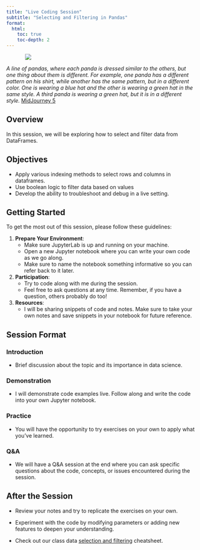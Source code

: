 ```yaml
---
title: "Live Coding Session"
subtitle: "Selecting and Filtering in Pandas"
format: 
  html:
    toc: true
    toc-depth: 2
---
```



::: {style="width: 80%; margin: auto;"}
![](assets/selecting_indexing.jpeg)
:::

:::{.gray-text .center-text}
*A line of pandas, where each panda is dressed similar to the others, but one thing about them is different. For example, one panda has a different pattern on his shirt, while another has the same pattern, but in a different color. One is wearing a blue hat and the other is wearing a green hat in the same style. A third panda is wearing a green hat, but it is in a different style.* [MidJourney 5](https://www.midjourney.com/jobs/ac303c56-18a0-465d-8d2e-d0fcbe7575be?index=0)
:::

## Overview

In this session, we will be exploring how to select and filter data from DataFrames.

## Objectives

- Apply various indexing methods to select rows and columns in dataframes.
- Use boolean logic to filter data based on values
- Develop the ability to troubleshoot and debug in a live setting.

## Getting Started

To get the most out of this session, please follow these guidelines:

1. **Prepare Your Environment**:
   - Make sure JupyterLab is up and running on your machine.
   - Open a new Jupyter notebook where you can write your own code as we go along.
   - Make sure to name the notebook something informative so you can refer back to it later.

2. **Participation**:
   - Try to code along with me during the session.
   - Feel free to ask questions at any time. Remember, if you have a question, others probably do too!

3. **Resources**:
   - I will be sharing snippets of code and notes. Make sure to take your own notes and save snippets in your notebook for future reference.

## Session Format

### Introduction

- Brief discussion about the topic and its importance in data science.

### Demonstration

- I will demonstrate code examples live. Follow along and write the code into your own Jupyter notebook.

### Practice

- You will have the opportunity to try exercises on your own to apply what you've learned.

### Q&A

- We will have a Q&A session at the end where you can ask specific questions about the code, concepts, or issues encountered during the session.

## After the Session

- Review your notes and try to replicate the exercises on your own.

- Experiment with the code by modifying parameters or adding new features to deepen your understanding.

- Check out our class data [selection and filtering](../cheatsheets/data_selection.qmd) cheatsheet.



